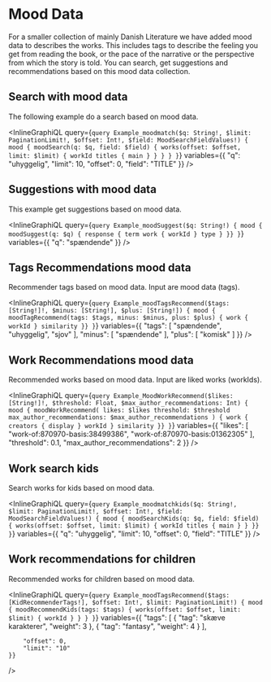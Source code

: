 # Mood Data

For a smaller collection of mainly Danish Literature we have added mood data to describes the works.
This includes tags to describe the feeling you get from reading the book, or the pace of the narrative or the perspective from which the story is told.
You can search, get suggestions and recommendations based on this mood data collection.

## Search with mood data

The following example do a search based on mood data.

<InlineGraphiQL
  query={`query Example_moodmatch($q: String!, $limit: PaginationLimit!, $offset: Int!, $field: MoodSearchFieldValues!) {
  mood {
  	moodSearch(q: $q, field: $field) {
    works(offset: $offset, limit: $limit) {
      workId
      titles {
        main
      }
    }
  }
  }
}`}
  variables={{
		"q": "uhyggelig",
		"limit": 10,
		"offset": 0,
		"field": "TITLE"
	}}
/>

## Suggestions with mood data

This example get suggestions based on mood data.

<InlineGraphiQL
	query={`query Example_moodSuggest($q: String!) {
	mood {
  moodSuggest(q: $q) {
    response {
      term
      work {
        workId
      }
      type
    }
  }}
}`}
	variables={{
		"q": "spændende"
	}}
/>

## Tags Recommendations mood data

Recommender tags based on mood data. Input are mood data (tags).

<InlineGraphiQL
	query={`query Example_moodTagsRecommend($tags: [String!]!, $minus: [String!], $plus: [String!]) {
	mood {
  moodTagRecommend(tags: $tags, minus: $minus, plus: $plus) {
    work {
      workId
    }
    similarity
  }}
}`}
	variables={{
		"tags": [
			"spændende",
			"uhyggelig",
			"sjov"
		],
		"minus": [
			"spændende"
		],
		"plus": [
			"komisk"
		]
	}}
/>

## Work Recommendations mood data

Recommended works based on mood data. Input are liked works (workIds).

<InlineGraphiQL
	query={`query Example_MoodWorkRecommend($likes: [String!]!, $threshold: Float, $max_author_recommendations: Int) {
	mood {
  moodWorkRecommend(
    likes: $likes
    threshold: $threshold
    max_author_recommendations: $max_author_recommendations
  ) {
    work {
      creators {
        display
      }
      workId
    }
    similarity
  }}
}`}
	variables={{
		"likes": [
			"work-of:870970-basis:38499386",
			"work-of:870970-basis:01362305"
		],
		"threshold": 0.1,
		"max_author_recommendations": 2
	}}
/>

## Work search kids

Search works for kids based on mood data.

<InlineGraphiQL
	query={`query Example_moodmatchkids($q: String!, $limit: PaginationLimit!, $offset: Int!, $field: MoodSearchFieldValues!) {
	mood {
  moodSearchKids(q: $q, field: $field) {
    works(offset: $offset, limit: $limit) {
      workId
      titles {
        main
      }
    }
  }}
}`}
	variables={{
		"q": "uhyggelig",
		"limit": 10,
		"offset": 0,
		"field": "TITLE"
	}}
/>

## Work recommendations for children

Recommended works for children based on mood data.

<InlineGraphiQL
	query={`query Example_moodTagsRecommend($tags: [KidRecommenderTags!], $offset: Int!, $limit: PaginationLimit!) {
  mood {
    moodRecommendKids(tags: $tags) {
      works(offset: $offset, limit: $limit) {
        workId
      }
    }
  }
}`}
	variables={{
		"tags": [
			{
				"tag": "skæve karakterer",
				"weight": 3
			},
			{
				"tag": "fantasy",
				"weight": 4
			}
		],

		"offset": 0,
		"limit": "10"
	}}
/>

